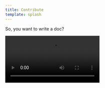 ```yaml
---
title: Contribute
template: splash
---
```


So, you want to write a doc?

![Join us gif](https://media.giphy.com/media/3ohhwznAY9PN08m0H6/giphy.mp4)
